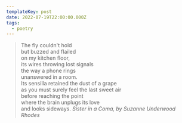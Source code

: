 ```yaml
---
templateKey: post
date: 2022-07-19T22:00:00.000Z
tags:
  - poetry
---
```

> The fly couldn't hold<br/>
> but buzzed and flailed<br/>
> on my kitchen floor,<br/>
> its wires throwing lost signals<br/>
> the way a phone rings<br/>
> unanswered in a room.<br/>
> Its sensilla retained the dust of a grape<br/>
> as you must surely feel the last sweet air<br/>
> before reaching the point<br/>
> where the brain unplugs its love<br/>
> and looks sideways.
> <cite>Sister in a Coma, by Suzanne Underwood Rhodes</cite>
